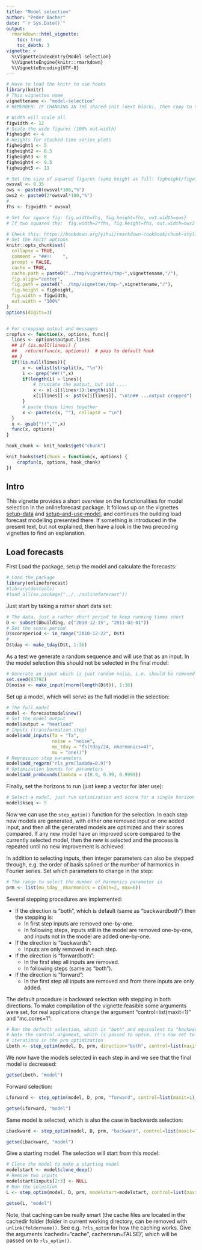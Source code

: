 ```yaml
---
title: "Model selection"
author: "Peder Bacher"
date: "`r Sys.Date()`"
output:
  rmarkdown::html_vignette:
    toc: true
    toc_debth: 3
vignette: >
  %\VignetteIndexEntry{Model selection}
  %\VignetteEngine{knitr::rmarkdown}
  %\VignetteEncoding{UTF-8}
---
```


```r
# Have to load the knitr to use hooks
library(knitr)
# This vignettes name
vignettename <- "model-selection"
# REMEMBER: IF CHANGING IN THE shared-init (next block), then copy to the others!
```

<!--shared-init-start-->
```r
# Width will scale all
figwidth <- 12
# Scale the wide figures (100% out.width)
figheight <- 4
# Heights for stacked time series plots
figheight1 <- 5
figheight2 <- 6.5
figheight3 <- 8
figheight4 <- 9.5
figheight5 <- 11

# Set the size of squared figures (same height as full: figheight/figwidth)
owsval <- 0.35
ows <- paste0(owsval*100,"%")
ows2 <- paste0(2*owsval*100,"%")
# 
fhs <- figwidth * owsval

# Set for square fig: fig.width=fhs, fig.height=fhs, out.width=ows}
# If two squared the:  fig.width=2*fhs, fig.height=fhs, out.width=ows2

# Check this: https://bookdown.org/yihui/rmarkdown-cookbook/chunk-styling.html
# Set the knitr options
knitr::opts_chunk$set(
  collapse = TRUE,
  comment = "##!!    ",
  prompt = FALSE,
  cache = TRUE,
  cache.path = paste0("../tmp/vignettes/tmp-",vignettename,"/"),
  fig.align="center",
  fig.path = paste0("../tmp/vignettes/tmp-",vignettename,"/"),
  fig.height = figheight,
  fig.width = figwidth,
  out.width = "100%"
)
options(digits=3)


# For cropping output and messages
cropfun <- function(x, options, func){
  lines <- options$output.lines
  ## if (is.null(lines)) {
  ##   return(func(x, options))  # pass to default hook
  ## }
  if(!is.null(lines)){
      x <- unlist(strsplit(x, "\n"))
      i <- grep("##!!",x)
      if(length(i) > lines){
          # truncate the output, but add ....
          x <- x[-i[(lines+1):length(i)]]
          x[i[lines]] <- pst(x[i[lines]], "\n\n## ...output cropped")
      }
      # paste these lines together
      x <- paste(c(x, ""), collapse = "\n")
  }
  x <- gsub("!!","",x)
  func(x, options)
}

hook_chunk <- knit_hooks$get("chunk")

knit_hooks$set(chunk = function(x, options) {
    cropfun(x, options, hook_chunk)
})

```

[onlineforecasting]: https://onlineforecasting.org/articles/onlineforecasting.pdf
[building heat load forecasting]: https://onlineforecasting.org/examples/building-heat-load-forecasting.html
[onlineforecasting.org]: https://onlineforecasting.org
<!--shared-init-end-->



## Intro
This vignette provides a short overview on the functionalities for model
selection in the onlineforecast package. It follows up on the
vignettes [setup-data](setup-data.html) and
[setup-and-use-model](setup-and-use-model.html), and continues the building load
forecast modelling presented there. If something is introduced in the present
text, but not explained, then have a look in the two preceding vignettes to find an explanation.

## Load forecasts

First Load the package, setup the model and calculate the forecasts:
```r
# Load the package
library(onlineforecast)
#library(devtools)
#load_all(as.package("../../onlineforecast"))
```

Just start by taking a rather short data set:
```r
# The data, just a rather short period to keep running times short
D <- subset(Dbuilding, c("2010-12-15", "2011-02-01"))
# Set the score period
D$scoreperiod <- in_range("2010-12-22", D$t)
#
D$tday <- make_tday(D$t, 1:36)
```

As a test we generate a random sequence and will use that as an input. In the
model selection this should not be selected in the final model:
```r
# Generate an input which is just random noise, i.e. should be removed in the selection
set.seed(83792)
D$noise <- make_input(rnorm(length(D$t)), 1:36)
```

Set up a model, which will serve as the full model in the selection:
```r
# The full model
model <- forecastmodel$new()
# Set the model output
model$output = "heatload"
# Inputs (transformation step)
model$add_inputs(Ta = "Ta",
                 noise = "noise",
                 mu_tday = "fs(tday/24, nharmonics=4)",
                 mu = "one()")
# Regression step parameters
model$add_regprm("rls_prm(lambda=0.9)")
# Optimization bounds for parameters
model$add_prmbounds(lambda = c(0.9, 0.99, 0.9999))
```
Finally, set the horizons to run (just keep a vector for later use):
```r
# Select a model, just run optimization and score for a single horizon
model$kseq <- 5
```

Now we can use the `step_optim()` function for the selection.  In each step new models are generated, with either one removed input or one added input, and     then all the generated models are optimized and their scores compared. If     any new model have an improved score compared to the currently selected     model, then the new is selected and the process is repeated until no new     improvement is achieved.

In addition to selecting inputs, then integer parameters can also
be stepped through, e.g. the order of basis splined or the number
of harmonics in Fourier series. Set which parameters to change in the step:
```r
# The range to select the number of harmonics parameter in
prm <- list(mu_tday__nharmonics = c(min=2, max=6))
```

Several stepping procedures are implemented:

- If the direction is "both", which is default (same as "backwardboth") then the
stepping is: 
  - In first step inputs are removed one-by-one.
  - In following steps, inputs still in the model are removed one-by-one, and inputs not in the model are added one-by-one.
- If the direction is "backwards": 
  - Inputs are only removed in each step.
- If the direction is "forwardboth": 
  - In the first step all inputs are removed.
  - In following steps (same as "both").
- If the direction is "forward": 
  - In the first step all inputs are removed and from there inputs are only added.


The default procedure is backward selection with stepping in both
directions. To make compilation of the vignette feasible some arguments were
set, for real applications change the argument "control=list(maxit=1)" and
"mc.cores=1":
```r
# Run the default selection, which is "both" and equivalent to "backwadboth"
# Note the control argument, which is passed to optim, it's now set to few
# iterations in the prm optimization
Lboth <- step_optim(model, D, prm, direction="both", control=list(maxit=1), mc.cores=1)
```
We now have the models selected in each step in and we see that the final model
is decreased:
```r
getse(Lboth, "model")
```

Forward selection:
```r
Lforward <- step_optim(model, D, prm, "forward", control=list(maxit=1), mc.cores=1)
```
```r
getse(Lforward, "model")
```
Same model is selected, which is also the case in backwards selection:
```r
Lbackward <- step_optim(model, D, prm, "backward", control=list(maxit=1), mc.cores=1)
```
```r
getse(Lbackward, "model")
```


Give a starting model. The selection will start from this model:
```r
# Clone the model to make a starting model
modelstart <- model$clone_deep()
# Remove two inputs
modelstart$inputs[2:3] <- NULL
# Run the selection
L <- step_optim(model, D, prm, modelstart=modelstart, control=list(maxit=1), mc.cores=1)
```
```r
getse(L, "model")
```

Note, that caching can be really smart (the cache files are located in the
cachedir folder (folder in current working directory, can be removed with
`unlink(foldername))`. See e.g. `?rls_optim` for how the caching works. Give the
arguments 'cachedir="cache", cachererun=FALSE)', which will be passed on to `rls_optim()`.
